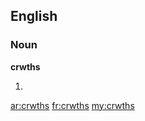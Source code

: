 ==English==

===Noun===
'''crwths'''

# {{plural of|[[crwth]]}}

[[ar:crwths]]
[[fr:crwths]]
[[my:crwths]]